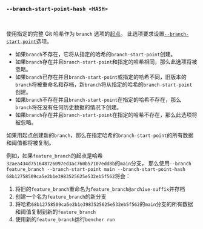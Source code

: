 ### `--branch-start-point-hash <HASH>`

<br />

使用指定的完整 Git 哈希作为 `branch` 选项的[起点][start point]。
此选项要求设置[`--branch-start-point`][branch start point]选项。

- 如果`branch`不存在，它将从指定的哈希的`branch-start-point`创建。
- 如果`branch`存在并且`branch-start-point`和指定的哈希相同，那么此选项将被忽略。
- 如果`branch`已存在并且`branch-start-point`或指定的哈希不同，旧版本的`branch`将被重命名和存档，新`branch`将从指定的哈希的`branch-start-point`创建。
- 如果`branch`不存在并且`branch-start-point`在指定的哈希不存在，那么`branch`将在没有任何历史数据的情况下创建。
- 如果`branch`存在并且`branch-start-point`在指定的哈希不存在，那么此选项将被忽略。

如果用起点创建新的`branch`，那么在指定哈希的`branch-start-point`的所有数据和阈值都将被复制。

例如，如果`feature_branch`的起点是哈希`32aea434d751648726097ed3ac760b57107edd8b`的`main`分支，
那么使用`--branch feature_branch --branch-start-point main --branch-start-point-hash 68b12758509ca5e2b1e3983525625e532eb5f562`将会：

1. 将旧的`feature_branch`重命名为`feature_branch@archive-suffix`并存档
2. 创建一个名为`feature_branch`的新分支
3. 将哈希`68b12758509ca5e2b1e3983525625e532eb5f562`的`main`分支的所有数据和阈值复制到新的`feature_branch`
4. 使用新的`feature_branch`运行`bencher run`

[start point]: /zh/docs/explanation/benchmarking/#start-point

[branch start point]: #--branch-start-point-branch